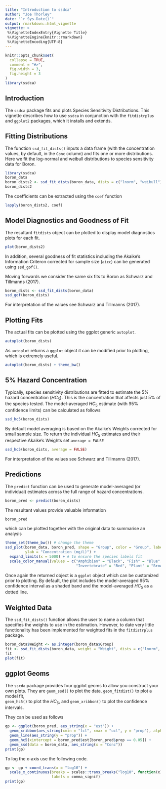 ```yaml
---
title: "Introduction to ssdca"
author: "Joe Thorley"
date: "`r Sys.Date()`"
output: rmarkdown::html_vignette
vignette: >
 %\VignetteIndexEntry{Vignette Title}
 %\VignetteEngine{knitr::rmarkdown}
 %\VignetteEncoding{UTF-8}
---
```


```r
knitr::opts_chunk$set(
  collapse = TRUE,
  comment = "#>",
  fig.width = 3,
  fig.height = 3
)
library(ssdca)
```


## Introduction

The `ssdca` package fits and plots Species Sensitivity Distributions.
This vignette describes how to use `ssdca` in conjunction with 
the `fitdistrplus` and `ggplot2` packages, which it installs and extends.

## Fitting Distributions

The function `ssd_fit_dists()` inputs a data frame (with the concentration values, 
by default, in the `Conc` column) and fits one or more distributions.
Here we fit the log-normal and weibull distributions to species sensitivity data for Boron.
```r
library(ssdca)
boron_data
boron_dists2 <- ssd_fit_dists(boron_data, dists = c("lnorm", "weibull"))
boron_dists2
```

The coefficients can be extracted using the `coef` function
```r
lapply(boron_dists2, coef)
```

## Model Diagnostics and Goodness of Fit

The resultant `fitdists` object can be plotted to display model diagnostics plots for each fit.
```r
plot(boron_dists2)
```

In addition, several goodness of fit statistics including the Akaike's Information Criteron corrected for sample size (`aicc`) can be generated using `ssd_gof()`.

Moving forwards we consider the same six fits to Boron as Schwarz and Tillmanns (2017).
```r
boron_dists <- ssd_fit_dists(boron_data)
ssd_gof(boron_dists)
```
For interpretation of the values see Schwarz and Tillmanns (2017).

## Plotting Fits

The actual fits can be plotted using the ggplot generic `autoplot`.
```r
autoplot(boron_dists)
```

As `autoplot` returns a `ggplot` object it can be modified prior to plotting, 
which is extremely useful.
```r
autoplot(boron_dists) + theme_bw()
```

## 5% Hazard Concentration

Typically, species sensitivity distributions are fitted to estimate the 5% hazard concentration ($HC_5$).
This is the concentration that affects just 5% of the species tested.
The model-averaged $HC_5$ estimate (with 95% confidence limits) can be calculated as follows
```r
ssd_hc5(boron_dists)
```
By default model averaging is based on the Akaike's Weights corrected for small sample size.
To return the individual $HC_5$ estimates and their respective Akaike's Weights set `average = FALSE`
```r
ssd_hc5(boron_dists, average = FALSE)
```
For interpretation of the values see Schwarz and Tillmanns (2017).

## Predictions

The `predict` function can be used to generate model-averaged (or individual) 
estimates across the full range of hazard concentrations.
```r
boron_pred <- predict(boron_dists)
```

The resultant values provide valuable information
```r
boron_pred
```
which can be plotted together with the original data to summarise an analysis
```r
theme_set(theme_bw()) # change the theme
ssd_plot(boron_data, boron_pred, shape = "Group", color = "Group", label = "Species",
         ylab = "Concentration (mg/L)") + 
  expand_limits(x = 5000) + # to ensure the species labels fit
  scale_color_manual(values = c("Amphibian" = "Black", "Fish" = "Blue", 
                                "Invertebrate" = "Red", "Plant" = "Brown"))
```

Once again the returned object is a `ggplot` object which can be customized prior to plotting.
By default, the plot includes the model-averaged 95% confidence interval as a shaded band and 
the model-averaged $HC_5$ as a dotted line.

## Weighted Data

The `ssd_fit_dists()` function allows the user to name a column that specifies
the weights to use in the estimation. 
However, to date very little functionality has been implemented for weighted fits in the `fitdistrplus` package.
```r
boron_data$Weight <- as.integer(boron_data$Group)
fit <- ssd_fit_dists(boron_data, weight = "Weight", dists = c("lnorm", "weibull"))
fit
plot(fit)
```

## ggplot Geoms

The `sscda` package provides four ggplot geoms to allow you construct your own plots.
They are `geom_ssd()` to plot the data, `geom_fitdist()` to plot a model fit,  
`geom_hc5()` to plot the $HC_5$, and `geom_xribbon()` to plot the confidence intervals.

They can be used as follows

```r
gp <- ggplot(boron_pred, aes_string(x = "est")) + 
  geom_xribbon(aes_string(xmin = "lcl", xmax = "ucl", y = "prop"), alpha = 0.2) +
  geom_line(aes_string(y = "prop")) +
  geom_hc5(xintercept = boron_pred$est[boron_pred$prop == 0.05]) +
  geom_ssd(data = boron_data, aes_string(x = "Conc"))
print(gp)
```    

To log the x-axis use the following code.
```r
gp <- gp + coord_trans(x = "log10") +
  scale_x_continuous(breaks = scales::trans_breaks("log10", function(x) 10^x),
                     labels = comma_signif)
print(gp)
```
